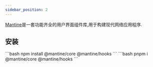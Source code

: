 ```yaml
---
sidebar_position: 2
---
```


[Mantine](https://mantine.dev/)是一套功能齐全的用户界面组件库,用于构建现代网络应用程序.


## 安装

<Tabs>
    <TabItem value="npm" label="npm" default>
        ```bash
        npm install @mantine/core @mantine/hooks
        ```
    </TabItem>
    <TabItem value="pnpm" label="pnpm">
        ```bash
        pnpm i @mantine/core @mantine/hooks
        ```
    </TabItem>
</Tabs>
